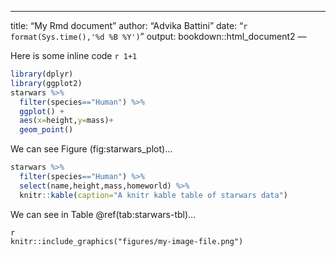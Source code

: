 ___
title: "My Rmd document"
author: "Advika Battini"
date: "`r format(Sys.time(),'%d %B %Y')`"
output: bookdown::html_document2
---

Here is some inline code `r 1+1`

```r
library(dplyr)
library(ggplot2)
starwars %>%
  filter(species=="Human") %>%
  ggplot() +
  aes(x=height,y=mass)+
  geom_point()
```

We can see Figure \ref(fig:starwars_plot)...


```r
starwars %>%
  filter(species=="Human") %>%
  select(name,height,mass,homeworld) %>%
  knitr::kable(caption="A knitr kable table of starwars data")
```
We can see in Table \@ref(tab:starwars-tbl)...


```
{r, my-fig, fig.cap="My non-code figure"}
knitr::include_graphics("figures/my-image-file.png")
```





